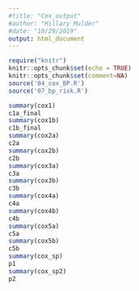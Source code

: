 ```yaml
---
#title: "Cox_output"
#author: "Hillary Mulder"
#date: "10/29/2019"
output: html_document
---
```


```r
require("knitr")
knitr::opts_chunk$set(echo = TRUE)
knitr::opts_chunk$set(comment=NA)
source('04_cox_BP.R')
source('07_bp_risk.R')
```


```r
summary(cox1)
c1a_final
summary(cox1b)
c1b_final
summary(cox2a)
c2a
summary(cox2b)
c2b
summary(cox3a)
c3a
summary(cox3b)
c3b
summary(cox4a)
c4a
summary(cox4b)
c4b
summary(cox5a)
c5a
summary(cox5b)
c5b
summary(cox_sp)
p1
summary(cox_sp2)
p2

```
